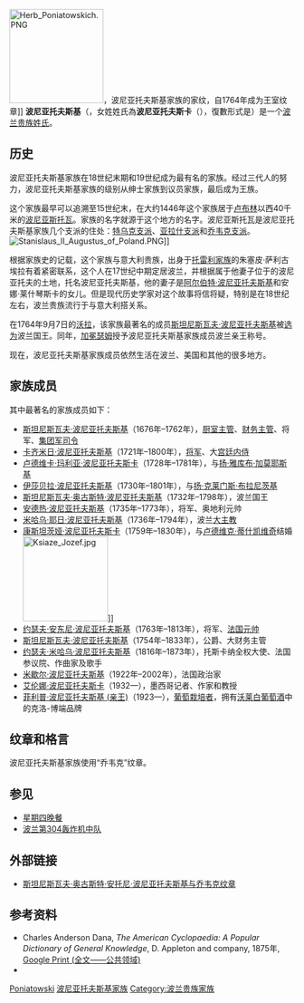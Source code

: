 [[Image:Herb_Poniatowskich.PNG|166px]]，波尼亚托夫斯基家族的家纹，自1764年成为王室纹章]]
'''波尼亚托夫斯基'''（'''{{lang-pl|Poniatowski}}'''，女姓姓氏為'''波尼亚托夫斯卡'''（'''{{lang|pl|Poniatowska}}'''），復數形式是'''{{lang|pl|Poniatowscy}}'''）是一个[[波兰|波兰]][[施拉赤塔|贵族]][[姓氏|姓氏]]。

==历史==
波尼亚托夫斯基家族在18世纪末期和19世纪成为最有名的家族。经过三代人的努力，波尼亚托夫斯基家族的级别从绅士家族到议员家族，最后成为王族。 

这个家族最早可以追溯至15世纪末，在大约1446年这个家族居于[[卢布林|卢布林]]以西40千米的[[波尼亚斯托瓦|波尼亚斯托瓦]]。家族的名字就源于这个地方的名字。波尼亚斯托瓦是波尼亚托夫斯基家族几个支派的住处：[[特乌克纹章|特乌克支派]]、[[亚拉什纹章|亚拉什支派]]和[[乔韦克纹章|乔韦克支派]]。
[[Image:Stanislaus_II_Augustus_of_Poland.PNG|thumb]]]]

根据家族史的记载，这个家族与意大利贵族，出身于[[托雷利家族|托雷利家族]]的朱塞皮·萨利古埃拉有着紧密联系，这个人在17世纪中期定居波兰，并根据属于他妻子位于的波尼亚托夫的土地，托名波尼亚托夫斯基，他的妻子是[[阿尔伯特·波尼亚托夫斯基|阿尔伯特·波尼亚托夫斯基]]和安娜·莱什琴斯卡的女儿。但是现代历史学家对这个故事将信将疑，特别是在18世纪左右，波兰贵族流行于与意大利搭关系。

在1764年9月7日的[[沃拉|沃拉]]，该家族最著名的成员[[斯坦尼斯瓦夫·奥古斯特·波尼亚托夫斯基|斯坦尼斯瓦夫·波尼亚托夫斯基]]被[[选举君主制|选为]]波兰国王。同年，[[加冕瑟姆|加冕瑟姆]]授予波尼亚托夫斯基家族成员波兰亲王称号。

现在，波尼亚托夫斯基家族成员依然生活在波兰、美国和其他的很多地方。

==家族成员==
其中最著名的家族成员如下：
* [[斯坦尼斯瓦夫·波尼亚托夫斯基_(1676年–1762年)|斯坦尼斯瓦夫·波尼亚托夫斯基]]（1676年–1762年），[[厨室主管|厨室主管]]、[[财务主管|财务主管]]、将军、[[集团军司令|集团军司令]]
* [[卡齐米日·波尼亚托夫斯基|卡齐米日·波尼亚托夫斯基]]（1721年–1800年），[[将军_(軍銜)|将军]]、大[[宫廷内侍|宫廷内侍]]
* [[卢德维卡·玛利亚·波尼亚托夫斯卡|卢德维卡·玛利亚·波尼亚托夫斯卡]]（1728年–1781年），与[[扬·雅库布·加莫耶斯基|扬·雅库布·加莫耶斯基]]
* [[伊莎贝拉·波尼亚托夫斯基|伊莎贝拉·波尼亚托夫斯基]]（1730年–1801年），与[[扬·克莱门斯·布拉尼茨基|扬·克莱门斯·布拉尼茨基]]
* [[斯坦尼斯瓦夫·奥古斯特·波尼亚托夫斯基|斯坦尼斯瓦夫·奥古斯特·波尼亚托夫斯基]]（1732年–1798年），波兰国王
* [[安德热·波尼亚托夫斯基|安德热·波尼亚托夫斯基]]（1735年–1773年），将军、奥地利元帅
* [[米哈乌·耶日·波尼亚托夫斯基|米哈乌·耶日·波尼亚托夫斯基]]（1736年–1794年），波兰[[大主教|大主教]]
* [[康斯坦茨娅·波尼亚托夫斯卡|康斯坦茨娅·波尼亚托夫斯卡]]（1759年–1830年），与[[卢德维克·蒂什凯维奇|卢德维克·蒂什凯维奇]]结婚[[Image:Ksiaze_Jozef.jpg|150px]]]]
* [[约瑟夫·安东尼·波尼亚托夫斯基|约瑟夫·安东尼·波尼亚托夫斯基]]（1763年–1813年），将军、[[法国元帅|法国元帅]]
* [[斯坦尼斯瓦夫·波尼亚托夫斯基_(1754年–1833年)|斯坦尼斯瓦夫·波尼亚托夫斯基]]（1754年–1833年），公爵、大财务主管
* [[约瑟夫·米哈乌·波尼亚托夫斯基|约瑟夫·米哈乌·波尼亚托夫斯基]]（1816年–1873年），托斯卡纳全权大使、法国参议院、作曲家及歌手
* [[米歇尔·波尼亚托夫斯基|米歇尔·波尼亚托夫斯基]]（1922年–2002年），法国政治家
* [[艾伦娜·波尼亚托夫斯卡|艾伦娜·波尼亚托夫斯卡]]（1932—），墨西哥记者、作家和教授
* [[菲利普·波尼亚托夫斯基_(亲王)|菲利普·波尼亚托夫斯基 (亲王)]]（1923—），[[葡萄栽培者|葡萄栽培者]]，拥有[[沃莱白葡萄酒|沃莱白葡萄酒]]中的克洛-博端品牌

==纹章和格言==
波尼亚托夫斯基家族使用“乔韦克”纹章。
==参见==
* [[星期四晚餐|星期四晚餐]]
* [[波兰第304轰炸机中队|波兰第304轰炸机中队]]

==外部链接==
* [http://www.sejm-wielki.pl/b.php?o=7.8.83 斯坦尼斯瓦夫·奥古斯特·安托尼·波尼亚托夫斯基与乔韦克纹章] {{Wayback|url=http://www.sejm-wielki.pl/b.php?o=7.8.83 |date=20090106065042 }}

==参考资料==
*Charles Anderson Dana, ''The American Cyclopaedia: A Popular Dictionary of General Knowledge'', D. Appleton and company, 1875年, [http://books.google.com/books?id=cJ0UAAAAYAAJ Google Print (全文——公共领域)]
*{{cite book|title=Historical Dictionary of Poland, 966–1945|year=1996年|author=Jerzy Jan Lerski, Piotr Wróbel, Richard J. Kozicki|publisher=[[Greenwood_Publishing|Greenwood Publishing]]|page=第464页|url=}}

{{歐洲各國王室|中歐}}
{{Authority control}}

[[Category:波蘭語姓氏|Poniatowski]]
[[Category:波尼亚托夫斯基家族|]]
[[Category:波兰贵族家族|Category:波兰贵族家族]]